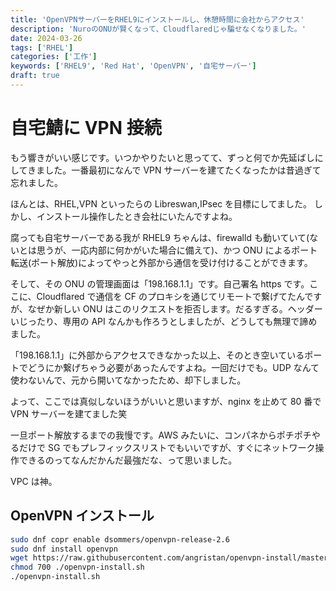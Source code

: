 ```yaml
---
title: 'OpenVPNサーバーをRHEL9にインストールし、休憩時間に会社からアクセス'
description: 'NuroのONUが賢くなって、Cloudflaredじゃ騙せなくなりました。'
date: 2024-03-26
tags: ['RHEL']
categories: ['工作']
keywords: ['RHEL9', 'Red Hat', 'OpenVPN', '自宅サーバー']
draft: true
---
```


# 自宅鯖に VPN 接続

もう響きがいい感じです。いつかやりたいと思ってて、ずっと何でか先延ばしにしてきました。一番最初になんで VPN サーバーを建てたくなったかは昔過ぎて忘れました。

ほんとは、RHEL,VPN といったらの Libreswan,IPsec を目標にしてました。
しかし、インストール操作したとき会社にいたんですよね。

腐っても自宅サーバーである我が RHEL9 ちゃんは、firewalld も動いていて(ないとは思うが、一応内部に何かがいた場合に備えて)、かつ ONU によるポート転送(ポート解放)によってやっと外部から通信を受け付けることができます。

そして、その ONU の管理画面は「198.168.1.1」です。自己署名 https です。ここに、Cloudflared で通信を CF のプロキシを通じてリモートで繋げてたんですが、なぜか新しい ONU はこのリクエストを拒否します。だるすぎる。ヘッダーいじったり、専用の API なんかも作ろうとしましたが、どうしても無理で諦めました。

「198.168.1.1」に外部からアクセスできなかった以上、そのとき空いているポートでどうにか繋げちゃう必要があったんですよね。一回だけでも。UDP なんて使わないんで、元から開いてなかったため、却下しました。

よって、ここでは真似しないほうがいいと思いますが、nginx を止めて 80 番で VPN サーバーを建てました笑

一旦ポート解放するまでの我慢です。AWS みたいに、コンパネからポチポチやるだけで SG でもプレフィックスリストでもいいですが、すぐにネットワーク操作できるのってなんだかんだ最強だな、って思いました。

VPC は神。

## OpenVPN インストール

```bash
sudo dnf copr enable dsommers/openvpn-release-2.6
sudo dnf install openvpn
wget https://raw.githubusercontent.com/angristan/openvpn-install/master/openvpn-install.sh
chmod 700 ./openvpn-install.sh
./openvpn-install.sh
```
